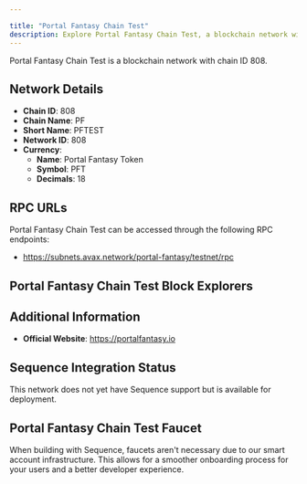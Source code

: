 ```yaml
---

title: "Portal Fantasy Chain Test"
description: Explore Portal Fantasy Chain Test, a blockchain network with chain ID 808. Learn about its native currency, Portal Fantasy Token, and how to interact with the network.
---
```




Portal Fantasy Chain Test is a blockchain network with chain ID 808.

## Network Details

- **Chain ID**: 808
- **Chain Name**: PF
- **Short Name**: PFTEST
- **Network ID**: 808
- **Currency**: 
  - **Name**: Portal Fantasy Token
  - **Symbol**: PFT
  - **Decimals**: 18

## RPC URLs

Portal Fantasy Chain Test can be accessed through the following RPC endpoints:

- https://subnets.avax.network/portal-fantasy/testnet/rpc

## Portal Fantasy Chain Test Block Explorers



## Additional Information

- **Official Website**: https://portalfantasy.io

## Sequence Integration Status

This network does not yet have Sequence support but is available for deployment.

## Portal Fantasy Chain Test Faucet

When building with Sequence, faucets aren't necessary due to our smart account infrastructure. This allows for a smoother onboarding process for your users and a better developer experience.
